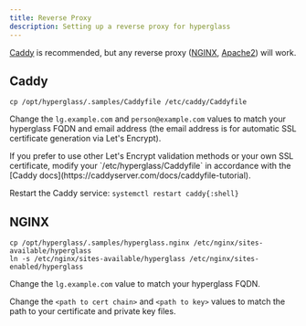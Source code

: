 ```yaml
---
title: Reverse Proxy
description: Setting up a reverse proxy for hyperglass
---
```



[Caddy](https://caddyserver.com) is recommended, but any reverse proxy ([NGINX](https://www.nginx.com), [Apache2](https://httpd.apache.org)) will work.

## Caddy

<Cards>
    <Card title="Install Caddy" target="_blank" href="https://caddyserver.com/docs/install" arrow />
</Cards>

```shell copy
cp /opt/hyperglass/.samples/Caddyfile /etc/caddy/Caddyfile
```

Change the `lg.example.com` and `person@example.com` values to match your hyperglass FQDN and email address (the email address is for automatic SSL certificate generation via Let's Encrypt).

<Callout type="info">
    If you prefer to use other Let's Encrypt validation methods or your own SSL certificate, modify
    your `/etc/hyperglass/Caddyfile` in accordance with the [Caddy
    docs](https://caddyserver.com/docs/caddyfile-tutorial).
</Callout>

Restart the Caddy service: `systemctl restart caddy{:shell}`

## NGINX

```shell copy
cp /opt/hyperglass/.samples/hyperglass.nginx /etc/nginx/sites-available/hyperglass
ln -s /etc/nginx/sites-available/hyperglass /etc/nginx/sites-enabled/hyperglass
```

Change the `lg.example.com` value to match your hyperglass FQDN.

Change the `<path to cert chain>` and `<path to key>` values to match the path to your certificate and private key files.
